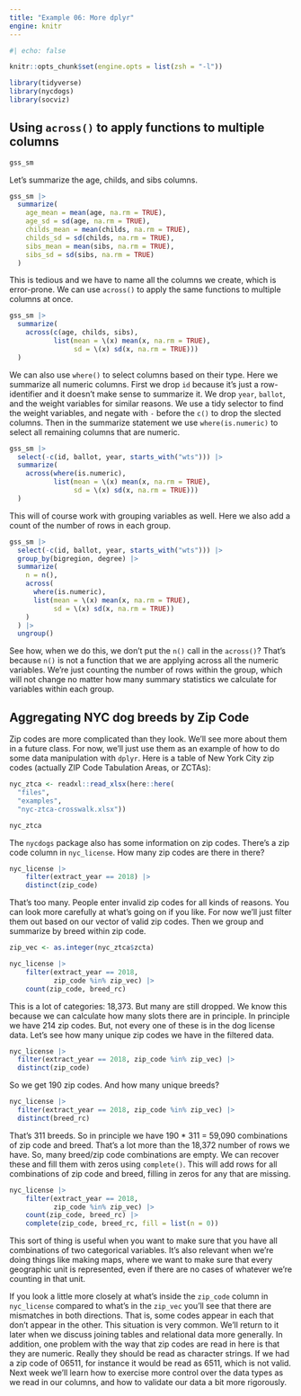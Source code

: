 ```yaml
---
title: "Example 06: More dplyr"
engine: knitr
---
```


```r
#| echo: false

knitr::opts_chunk$set(engine.opts = list(zsh = "-l"))
```


```r
library(tidyverse)
library(nycdogs)
library(socviz)
```

## Using `across()` to apply functions to multiple columns

```r
gss_sm
```

Let's summarize the age, childs, and sibs columns.

```r
gss_sm |>
  summarize(
    age_mean = mean(age, na.rm = TRUE),
    age_sd = sd(age, na.rm = TRUE),
    childs_mean = mean(childs, na.rm = TRUE),
    childs_sd = sd(childs, na.rm = TRUE),
    sibs_mean = mean(sibs, na.rm = TRUE),
    sibs_sd = sd(sibs, na.rm = TRUE)
  )
```

This is tedious and we have to name all the columns we create, which is error-prone. We can use `across()` to apply the same functions to multiple columns at once.

```r
gss_sm |>
  summarize(
    across(c(age, childs, sibs),
           list(mean = \(x) mean(x, na.rm = TRUE),
                sd = \(x) sd(x, na.rm = TRUE)))
  )
```

We can also use `where()` to select columns based on their type. Here we summarize all numeric columns. First we drop `id` because it's just a row-identifier and it doesn't make sense to summarize it. We drop `year`, `ballot`, and the weight variables for similar reasons. We use a tidy selector to find the weight variables, and negate with `-` before the `c()` to drop the slected columns. Then in the summarize statement we use `where(is.numeric)` to select all remaining columns that are numeric.

```r
gss_sm |>
  select(-c(id, ballot, year, starts_with("wts"))) |>
  summarize(
    across(where(is.numeric),
           list(mean = \(x) mean(x, na.rm = TRUE),
                sd = \(x) sd(x, na.rm = TRUE)))
  )
```

This will of course work with grouping variables as well. Here we also add a count of the number of rows in each group.

```r
gss_sm |>
  select(-c(id, ballot, year, starts_with("wts"))) |>
  group_by(bigregion, degree) |>
  summarize(
    n = n(),
    across(
      where(is.numeric),
      list(mean = \(x) mean(x, na.rm = TRUE),
           sd = \(x) sd(x, na.rm = TRUE))
    )
  ) |>
  ungroup()
```

See how, when we do this, we don't put the `n()` call in the `across()`? That's because `n()` is not a function that we are applying across all the numeric variables. We're just counting the number of rows within the group, which will not change no matter how many summary statistics we calculate for variables within each group.


## Aggregating NYC dog breeds by Zip Code

Zip codes are more complicated than they look. We'll see more about them in a future class. For now, we'll just use them as an example of how to do some data manipulation with `dplyr`. Here is a table of New York City zip codes (actually ZIP Code Tabulation Areas, or ZCTAs):

```r
nyc_ztca <- readxl::read_xlsx(here::here(
  "files",
  "examples",
  "nyc-ztca-crosswalk.xlsx"))

nyc_ztca
```

The `nycdogs` package also has some information on zip codes. There's a zip code column in `nyc_license`. How many zip codes are there in there?

```r
nyc_license |>
    filter(extract_year == 2018) |>
    distinct(zip_code)
```

That's too many. People enter invalid zip codes for all kinds of reasons. You can look more carefully at what's going on if you like. For now we'll just filter them out based on our vector of valid zip codes. Then we group and summarize by breed within zip code.

```r
zip_vec <- as.integer(nyc_ztca$zcta)

nyc_license |>
    filter(extract_year == 2018,
           zip_code %in% zip_vec) |>
    count(zip_code, breed_rc)
```

This is a lot of categories: 18,373. But many are still dropped. We know this because we can calculate how many slots there are in principle. In principle we have 214 zip codes. But, not every one of these is in the dog license data. Let's see how many unique zip codes we have in the filtered data.

```r
nyc_license |>
  filter(extract_year == 2018, zip_code %in% zip_vec) |>
  distinct(zip_code)
```

So we get 190 zip codes. And how many unique breeds?

```r
nyc_license |>
  filter(extract_year == 2018, zip_code %in% zip_vec) |>
  distinct(breed_rc)
```

That's 311 breeds. So in principle we have 190 * 311 = 59,090 combinations of zip code and breed. That's a lot more than the 18,372 number of rows we have. So, many breed/zip code combinations are empty. We can recover these and fill them with zeros using `complete()`. This will add rows for all combinations of zip code and breed, filling in zeros for any that are missing.


```r
nyc_license |>
    filter(extract_year == 2018,
           zip_code %in% zip_vec) |>
    count(zip_code, breed_rc) |>
    complete(zip_code, breed_rc, fill = list(n = 0))
```

This sort of thing is useful when you want to make sure that you have all combinations of two categorical variables. It's also relevant when we're doing things like making maps, where we want to make sure that every geographic unit is represented, even if there are no cases of whatever we're counting in that unit.

If you look a little more closely at what's inside the `zip_code` column in `nyc_license` compared to what's in the `zip_vec` you'll see that there are mismatches in both directions. That is, some codes appear in each that don't appear in the other. This situation is very common. We'll return to it later when we discuss joining tables and relational data more generally. In addition, one problem with the way that zip codes are read in here is that they are numeric. Really they should be read as character strings. If we had a zip code of 06511, for instance it would be read as 6511, which is not valid. Next week we'll learn how to exercise more control over the data types as we read in our columns, and how to validate our data a bit more rigorously.
